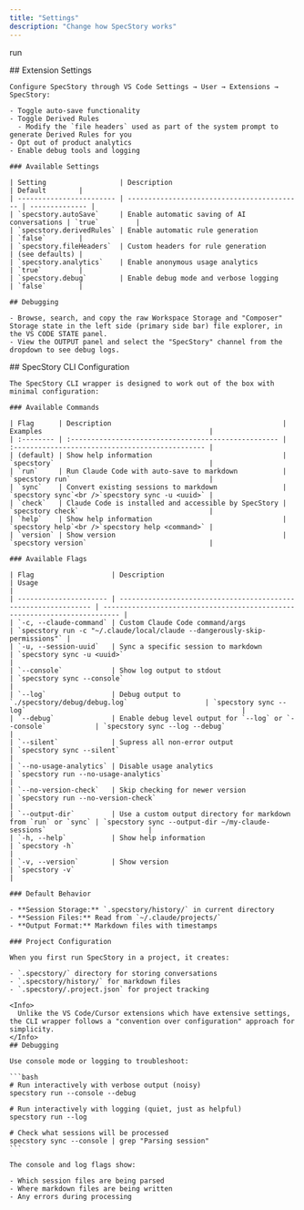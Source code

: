 ```yaml
---
title: "Settings"
description: "Change how SpecStory works"
---
```


run

<Tabs>
  <Tab title="Cursor + VSCode">
    ## Extension Settings

    Configure SpecStory through VS Code Settings → User → Extensions → SpecStory:

    - Toggle auto-save functionality
    - Toggle Derived Rules
      - Modify the `file headers` used as part of the system prompt to generate Derived Rules for you
    - Opt out of product analytics
    - Enable debug tools and logging

    ### Available Settings

    | Setting                  | Description                                 | Default        |
    | ------------------------ | ------------------------------------------- | -------------- |
    | `specstory.autoSave`     | Enable automatic saving of AI conversations | `true`         |
    | `specstory.derivedRules` | Enable automatic rule generation            | `false`        |
    | `specstory.fileHeaders`  | Custom headers for rule generation          | (see defaults) |
    | `specstory.analytics`    | Enable anonymous usage analytics            | `true`         |
    | `specstory.debug`        | Enable debug mode and verbose logging       | `false`        |

    ## Debugging

    - Browse, search, and copy the raw Workspace Storage and "Composer" Storage state in the left side (primary side bar) file explorer, in the VS CODE STATE panel.
    - View the OUTPUT panel and select the "SpecStory" channel from the dropdown to see debug logs.
  </Tab>
  <Tab title="Claude Code + Cursor CLI">
    ## SpecStory CLI Configuration

    The SpecStory CLI wrapper is designed to work out of the box with minimal configuration:

    ### Available Commands

    | Flag      | Description                                          | Examples                                         |
    | :-------- | :--------------------------------------------------- | :----------------------------------------------- |
    | (default) | Show help information                                | `specstory`                                      |
    | `run`     | Run Claude Code with auto-save to markdown           | `specstory run`                                  |
    | `sync`    | Convert existing sessions to markdown                | `specstory sync`<br />`specstory sync -u <uuid>` |
    | `check`   | Claude Code is installed and accessible by SpecStory | `specstory check`                                |
    | `help`    | Show help information                                | `specstory help`<br />`specstory help <command>` |
    | `version` | Show version                                         | `specstory version`                              |

    ### Available Flags

    | Flag                   | Description                                                     | Usage                                                                      |
    | ---------------------- | --------------------------------------------------------------- | -------------------------------------------------------------------------- |
    | `-c, --claude-command` | Custom Claude Code command/args                                 | `specstory run -c "~/.claude/local/claude --dangerously-skip-permissions"` |
    | `-u, --session-uuid`   | Sync a specific session to markdown                             | `specstory sync -u <uuid>`                                                 |
    | `--console`            | Show log output to stdout                                       | `specstory sync --console`                                                 |
    | `--log`                | Debug output to `./specstory/debug/debug.log`                   | `specstory sync --log`                                                     |
    | `--debug`              | Enable debug level output for `--log` or `--console`            | `specstory sync --log --debug`                                             |
    | `--silent`             | Supress all non-error output                                    | `specstory sync --silent`                                                  |
    | `--no-usage-analytics` | Disable usage analytics                                         | `specstory run --no-usage-analytics`                                       |
    | `--no-version-check`   | Skip checking for newer version                                 | `specstory run --no-version-check`                                         |
    | `--output-dir`         | Use a custom output directory for markdown from `run` or `sync` | `specstory sync --output-dir ~/my-claude-sessions`                         |
    | `-h, --help`           | Show help information                                           | `specstory -h`                                                             |
    | `-v, --version`        | Show version                                                    | `specstory -v`                                                             |

    ### Default Behavior

    - **Session Storage:** `.specstory/history/` in current directory
    - **Session Files:** Read from `~/.claude/projects/`
    - **Output Format:** Markdown files with timestamps

    ### Project Configuration

    When you first run SpecStory in a project, it creates:

    - `.specstory/` directory for storing conversations
    - `.specstory/history/` for markdown files
    - `.specstory/.project.json` for project tracking

    <Info>
      Unlike the VS Code/Cursor extensions which have extensive settings, the CLI wrapper follows a "convention over configuration" approach for simplicity.
    </Info>
    ## Debugging

    Use console mode or logging to troubleshoot:

    ```bash
    # Run interactively with verbose output (noisy)
    specstory run --console --debug
    
    # Run interactively with logging (quiet, just as helpful)
    specstory run --log
    
    # Check what sessions will be processed
    specstory sync --console | grep "Parsing session"
    ```

    The console and log flags show:

    - Which session files are being parsed
    - Where markdown files are being written
    - Any errors during processing
  </Tab>
</Tabs>